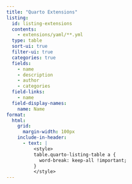 ```yaml
---
title: "Quarto Extensions"
listing:
  id: listing-extensions
  contents:
    - extensions/yaml/**.yml
  type: table
  sort-ui: true
  filter-ui: true
  categories: true
  fields:
    - name
    - description
    - author
    - categories
  field-links:
    - name
  field-display-names:
    name: Name
format:
  html:
    grid:
      margin-width: 100px
    include-in-header:
      - text: |
          <style>
          table.quarto-listing-table a {
            word-break: keep-all !important;
          }
          </style>
---
```


::: {#listing-extensions}
:::
